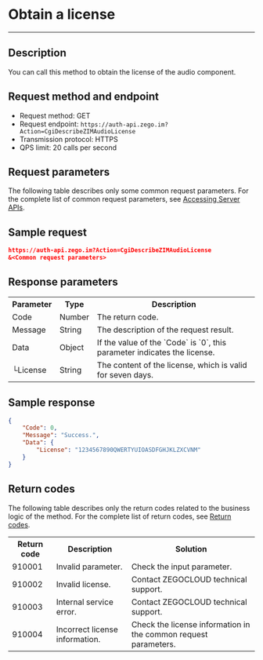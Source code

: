 # Obtain a license

- - -

## Description

You can call this method to obtain the license of the audio component.

## Request method and endpoint

- Request method: GET
- Request endpoint: `https://auth-api.zego.im?Action=CgiDescribeZIMAudioLicense`
- Transmission protocol: HTTPS
- QPS limit: 20 calls per second


## Request parameters

The following table describes only some common request parameters. For the complete list of common request parameters, see [Accessing Server APIs](../Accessing%20Server%20APIs.mdx#common-parameters).

## Sample request

```json
https://auth-api.zego.im?Action=CgiDescribeZIMAudioLicense
&<Common request parameters>
```

## Response parameters

<table class="collapsible-table" >

<tbody><tr data-row-level="1">
<th>Parameter</th>
<th>Type</th>
<th>Description</th>
</tr>
<tr data-row-level="2">
<td>Code</td>
<td>Number</td>
<td>The return code. </td>
</tr>
<tr data-row-level="3">
<td>Message</td>
<td>String</td>
<td>The description of the request result. </td>
</tr>
<tr data-row-level="4" data-row-child="true">
<td>Data</td>
<td>Object</td>
<td>If the value of the `Code` is `0`, this parameter indicates the license. </td>
</tr>
<tr data-row-level="4-1">
<td>└License</td>
<td>String</td>
<td>The content of the license, which is valid for seven days. </td>
</tr>
</tbody></table>

## Sample response

```json
{
    "Code": 0,
    "Message": "Success.",
    "Data": {
        "License": "1234567890QWERTYUIOASDFGHJKLZXCVNM"
    }
}
```

## Return codes

The following table describes only the return codes related to the business logic of the method. For the complete list of return codes, see [Return codes](../Return%20codes.mdx).

<table>

<tbody><tr>
<th>Return code</th>
<th>Description</th>
<th>Solution</th>
</tr>
<tr>
<td>910001</td>
<td>Invalid parameter. </td>
<td>Check the input parameter. </td>
</tr>
<tr>
<td>910002</td>
<td>Invalid license. </td>
<td>Contact ZEGOCLOUD technical support. </td>
</tr>
<tr>
<td>910003</td>
<td>Internal service error. </td>
<td>Contact ZEGOCLOUD technical support. </td>
</tr>
<tr>
<td>910004</td>
<td>Incorrect license information. </td>
<td>Check the license information in the common request parameters. </td>
</tr>
</tbody></table>
